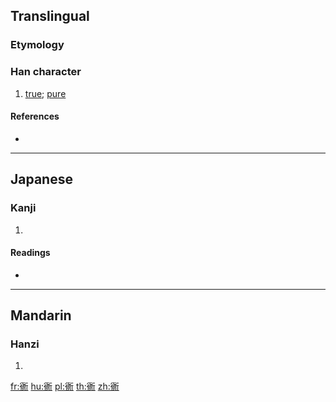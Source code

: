 {{character info/new}}
==Translingual==

===Etymology===
{{Han compound|行|真|c1=s|c2=p|ls=psc}}

===Han character===
{{Han char|rn=144|rad=行|as=10|sn=16|four=|canj=HOJCN}}

# [[true]]; [[pure]]

====References====
* {{Han ref|kx=1110.090|dkj=34076|dj=1575.020|hdz=20848.010|uh=8860|ud=34912}}

----

==Japanese==

===Kanji===
{{ja-kanji|grade=|rs=行10}}

# {{defn|lang=ja|sort=行10}}

====Readings====
* {{ja-readings|on=[[しゅん]] (shun)|kun=[[まこと]] (makoto), [[ただしい]] (tadashii), [[もっぱら]] (moppara)|nanori=}}

----

==Mandarin==

===Hanzi===
{{cmn-hanzi|pin=[[zhūn]] ([[zhun1]])|wg=chun<sup>1</sup>}}

# {{defn|lang=cmn|sort=行10}}

[[fr:衠]]
[[hu:衠]]
[[pl:衠]]
[[th:衠]]
[[zh:衠]]